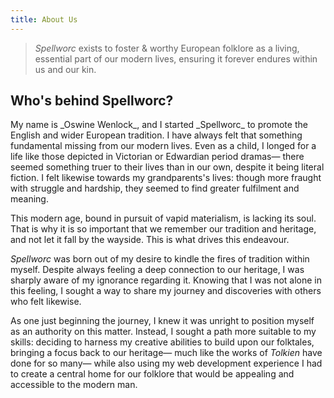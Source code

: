 ```yaml
---
title: About Us
---
```


> *Spellworc* exists to foster & worthy European folklore as a living, essential part of our modern lives, ensuring it forever endures within us and our kin.

## Who's behind Spellworc?
<Oswine>
My name is _Oswine Wenlock_, and I started _Spellworc_ to promote the English and wider European tradition.
</Oswine>
I have always felt that something fundamental missing from our modern lives. Even as a child, I longed for a life like those depicted in Victorian or Edwardian period dramas— there seemed something truer to their lives than in our own, despite it being literal fiction. I felt likewise towards my grandparents's lives: though more fraught with struggle and hardship, they seemed to find greater fulfilment and meaning.

This modern age, bound in pursuit of vapid materialism, is lacking its soul. That is why it is so important that we remember our tradition and heritage, and not let it fall by the wayside. This is what drives this endeavour.

*Spellworc* was born out of my desire to kindle the fires of tradition within myself. Despite always feeling a deep connection to our heritage, I was sharply aware of my ignorance regarding it.  Knowing that I was not alone in this feeling, I sought a way to share my journey and discoveries with others who felt likewise.

As one just beginning the journey, I knew it was unright to position myself as an authority on this matter.  Instead, I sought a path more suitable to my skills: deciding to harness my creative abilities to build upon our folktales, bringing a focus back to our heritage— much like the works of *Tolkien* have done for so many— while also using my web development experience I had to create a central home for our folklore that would be appealing and accessible to the modern man.

